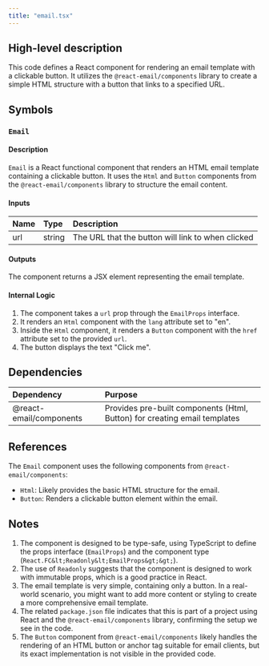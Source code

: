 ```yaml
---
title: "email.tsx"
---
```


## High-level description
This code defines a React component for rendering an email template with a clickable button. It utilizes the `@react-email/components` library to create a simple HTML structure with a button that links to a specified URL.

## Symbols

### `Email`
#### Description
`Email` is a React functional component that renders an HTML email template containing a clickable button. It uses the `Html` and `Button` components from the `@react-email/components` library to structure the email content.

#### Inputs
| Name | Type | Description |
|:-----|:-----|:------------|
| url | string | The URL that the button will link to when clicked |

#### Outputs
The component returns a JSX element representing the email template.

#### Internal Logic
1. The component takes a `url` prop through the `EmailProps` interface.
2. It renders an `Html` component with the `lang` attribute set to "en".
3. Inside the `Html` component, it renders a `Button` component with the `href` attribute set to the provided `url`.
4. The button displays the text "Click me".

## Dependencies
| Dependency | Purpose |
|:-----------|:--------|
| @react-email/components | Provides pre-built components (Html, Button) for creating email templates |

## References
The `Email` component uses the following components from `@react-email/components`:
- `Html`: Likely provides the basic HTML structure for the email.
- `Button`: Renders a clickable button element within the email.

## Notes
1. The component is designed to be type-safe, using TypeScript to define the props interface (`EmailProps`) and the component type (`React.FC&lt;Readonly&lt;EmailProps&gt;&gt;`).
2. The use of `Readonly` suggests that the component is designed to work with immutable props, which is a good practice in React.
3. The email template is very simple, containing only a button. In a real-world scenario, you might want to add more content or styling to create a more comprehensive email template.
4. The related `package.json` file indicates that this is part of a project using React and the `@react-email/components` library, confirming the setup we see in the code.
5. The `Button` component from `@react-email/components` likely handles the rendering of an HTML button or anchor tag suitable for email clients, but its exact implementation is not visible in the provided code.